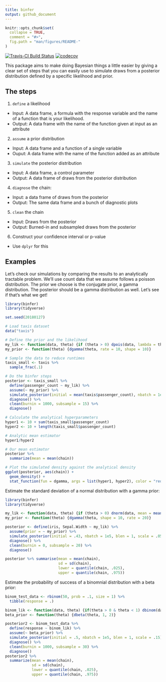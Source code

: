 ```yaml
---
title: binfer
output: github_document
---
```


```r
knitr::opts_chunk$set(
  collapse = TRUE,
  comment = "#>",
  fig.path = "man/figures/README-"
)
```

[![Travis-CI Build Status](https://travis-ci.org/nicksolomon/binfer.svg?branch=master)](https://travis-ci.org/nicksolomon/binfer)
[![codecov](https://codecov.io/gh/nicksolomon/binfer/branch/master/graph/badge.svg)](https://codecov.io/gh/nicksolomon/binfer)

This package aims to make doing Bayesian things a little easier by giving a clear set of steps that you can easily use to simulate draws from a posterior distribution defined by a specific likelihood and prior.

## The steps

1. `define` a likelihood
  - Input: A data frame, a formula with the response variable and the name of a function that is your likelihood.
  - Output: A data frame with the name of the function given at input as an attribute
2. `assume` a prior distribution
  - Input: A data frame and a function of a single variable
  - Ouput: A data frame with the name of the function added as an attribute
3. `simulate` the posterior distribution
  - Input: A data frame, a control parameter
  - Output: A data frame of draws from the posterior distribution
4. `diagnose` the chain:
  - Input: a data frame of draws from the posterior
  - Output: The same data frame and a bunch of diagnostic plots
5. `clean` the chain
  - Input: Draws from the posterior
  - Output: Burned-in and subsampled draws from the posterior
6. Construct your confidence interval or p-value
  - Use `dplyr` for this
  
## Examples

Let's check our simulations by comparing the results to an analytically tractable problem. We'll use count data that we assume follows a poisson distribution. The prior we choose is the conjugate prior, a gamma distribution. The posterior should be a gamma distribution as well. Let's see if that's what we get!
```r
library(binfer)
library(tidyverse)

set.seed(20180127)

# Load taxis dataset
data("taxis")

# Define the prior and the likelihood
my_lik <- function(data, theta) {if (theta > 0) dpois(data, lambda = theta) else 0}
my_prior <- function(theta) {dgamma(theta, rate = 10, shape = 10)} 

# Sample the data to reduce runtimes
taxis_small <- taxis %>%
  sample_frac(.1)

# Do the binfer steps
posterior <- taxis_small %>% 
  define(passenger_count ~ my_lik) %>% 
  assume(~ my_prior) %>% 
  simulate_posterior(initial = mean(taxis$passenger_count), nbatch = 1e5, blen = 1, scale = .1) %>% 
  diagnose() %>% 
  clean(burnin = 1000, subsample = 15) %>% 
  diagnose()

# Calculate the analytical hyperparameters
hyper1 <- 10 + sum(taxis_small$passenger_count)
hyper2 <- 10 + length(taxis_small$passenger_count)

# Analytic mean estimator
hyper1/hyper2

# Our mean estimator
posterior %>% 
  summarize(mean = mean(chain))

# Plot the simulated density against the analytical density
ggplot(posterior, aes(chain)) + 
  geom_density() +
  stat_function(fun = dgamma, args = list(hyper1, hyper2), color = "red")
```


Estimate the standard deviation of a normal distribution with a gamma prior:
```r
library(binfer)
library(tidyverse)

my_lik <- function(data, theta) {if (theta > 0) dnorm(data, mean = mean(iris$Sepal.Width) , sd = theta) else 0}
my_prior <- function(theta) {dgamma(theta, shape = 10, rate = 20)}

posterior <- define(iris, Sepal.Width ~ my_lik) %>% 
  assume(prior = ~ my_prior) %>% 
  simulate_posterior(initial = .43, nbatch = 1e5, blen = 1, scale = .05) %>% 
  diagnose() %>% 
  clean(burnin = 0, subsample = 20) %>% 
  diagnose()

posterior %>% summarise(mean = mean(chain),
                        sd = sd(chain),
                        lower = quantile(chain, .025),
                        upper = quantile(chain, .975))
```

Estimate the probability of success of a binomnial distribution with a beta prior:

```r
binom_test_data <- rbinom(50, prob = .1, size = 1) %>% 
  tibble(response = .)

binom_lik <- function(data, theta) {if(theta > 0 & theta < 1) dbinom(data, prob = theta, size = 1) else 0}
beta_prior <- function(theta) {dbeta(theta, 1, 2)}

posterior2 <- binom_test_data %>% 
  define(response ~ binom_lik) %>% 
  assume(~ beta_prior) %>% 
  simulate_posterior(initial = .5, nbatch = 1e5, blen = 1, scale = .15) %>% 
  diagnose() %>% 
  clean(burnin = 1000, subsample = 30) %>% 
  diagnose()
posterior2 %>% 
  summarize(mean = mean(chain), 
            sd = sd(chain), 
            lower = quantile(chain, .025), 
            upper = quantile(chain, .975))

```
